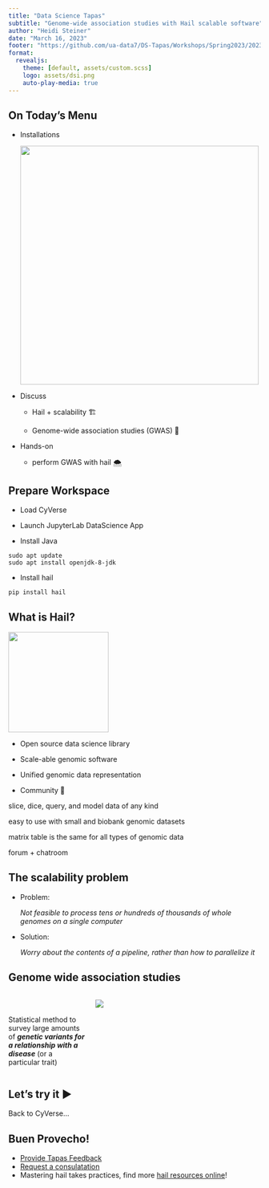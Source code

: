 ```yaml
---
title: "Data Science Tapas"
subtitle: "Genome-wide association studies with Hail scalable software"
author: "Heidi Steiner"
date: "March 16, 2023"
footer: "https://github.com/ua-data7/DS-Tapas/Workshops/Spring2023/2023-Mar-16"
format:
  revealjs:
    theme: [default, assets/custom.scss]
    logo: assets/dsi.png
    auto-play-media: true
---
```


## On Today's Menu

-   Installations

    ![](assets/images/PoweredbyCyverse_Logo.png){width="476"}

-   Discuss

    -   Hail + scalability 🏗️

    -   Genome-wide association studies (GWAS) 🧬

-   Hands-on

    -   perform GWAS with hail 🌨️

## Prepare Workspace

-   Load CyVerse

-   Launch JupyterLab DataScience App

-   Install Java

<!-- -->

    sudo apt update
    sudo apt install openjdk-8-jdk

-   Install hail

<!-- -->

    pip install hail

## What is Hail?

![](assets/images/image-2094204328.png){fig-align="center" width="200"}

-   Open source data science library

-   Scale-able genomic software

-   Unified genomic data representation

-   Community 🤗

::: notes
slice, dice, query, and model data of any kind

easy to use with small and biobank genomic datasets

matrix table is the same for all types of genomic data

forum + chatroom
:::

## The scalability problem

-   Problem:

    *Not feasible to process tens or hundreds of thousands of whole genomes on a single computer*

-   Solution:

    *Worry about the contents of a pipeline, rather than how to parallelize it*

## Genome wide association studies

::: columns
::: {.column width="30%"}
\

Statistical method to survey large amounts of ***genetic variants for a relationship with a disease*** (or a particular trait)
:::

::: {.column width="65%"}
![](assets/images/gwas.png){fig-align="center"}
:::
:::

## Let's try it ▶️ {.demo}

Back to CyVerse...

## Buen Provecho!

-   [Provide Tapas Feedback](https://uarizona.co1.qualtrics.com/jfe/form/SV_dmxCZsorVVr5lA2)
-   [Request a consulatation](https://uarizona.co1.qualtrics.com/jfe/form/SV_7V8weDrKwCMbXCK)
-   Mastering hail takes practices, find more [hail resources online](https://hail.is/docs/0.2/index.html)!
